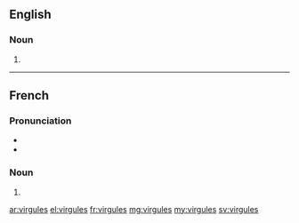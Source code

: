 ==English==

===Noun===
{{head|en|plural}}

# {{plural of|virgule|lang=en}}

----

==French==

===Pronunciation===
* {{IPA|/viʁ.ɡyl/|lang=fr}}
* {{homophones|lang=fr|virgule|virgulent}}

===Noun===
{{head|fr|plural}} {{f-p}}

# {{plural of|virgule|lang=fr|nocat=1}}

[[ar:virgules]]
[[el:virgules]]
[[fr:virgules]]
[[mg:virgules]]
[[my:virgules]]
[[sv:virgules]]